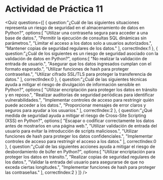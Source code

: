 
# Actividad de Práctica 11

<Quiz questions={[
  {
    question:"¿Cuál de las siguientes situaciones representa un riesgo de seguridad en el almacenamiento de datos en Python?",
    options:[
      "Utilizar una contraseña segura para acceder a una base de datos.",
      "Permitir la ejecución de consultas SQL dinámicas sin parámetros.",
      "Limitar el acceso a los datos solo a usuarios autorizados.",
      "Mantener copias de seguridad regulares de los datos."
    ],
    correctIndex:1
  },
  {
    question:"¿Cuál de los siguientes es un riesgo de seguridad asociado con la validación de datos en Python?",
    options:[
      "No realizar la validación de entrada de usuario.",
      "Asegurar que los datos ingresados cumplan con el formato esperado.",
      "Utilizar funciones de hash para proteger contraseñas.",
      "Utilizar cifrado SSL/TLS para proteger la transferencia de datos."
    ],
    correctIndex:0
  },
  {
    question:"¿Cuál de las siguientes técnicas ayuda a mitigar el riesgo de divulgación de información sensible en Python?",
    options:[
      "Utilizar encriptación para proteger los datos en tránsito y en reposo.",
      "Realizar auditorías de seguridad periódicas para identificar vulnerabilidades.",
      "Implementar controles de acceso para restringir quién puede acceder a los datos.",
      "Proporcionar mensajes de error claros y seguros para ayudar a los usuarios."
    ],
    correctIndex:2
  },
  {
    question:"¿Qué medida de seguridad ayuda a mitigar el riesgo de Cross-Site Scripting (XSS) en Python?",
    options:[
      "Escapar o codificar correctamente los datos antes de mostrarlos en una página web.",
      "Utilizar validación de entrada del usuario para evitar la introducción de scripts maliciosos.",
      "Utilizar funciones de hash para proteger los datos confidenciales.",
      "Implementar controles de acceso para restringir el acceso a los datos."
    ],
    correctIndex:0
  },
  {
    question:"¿Cuál de las siguientes acciones ayuda a mitigar el riesgo de desbordamiento de búfer en Python?",
    options:[
      "Utilizar encriptación para proteger los datos en tránsito.",
      "Realizar copias de seguridad regulares de los datos.",
      "Validar la entrada del usuario para asegurarse de que no exceda ciertas longitudes.",
      "Implementar funciones de hash para proteger las contraseñas."
    ],
    correctIndex:2
  }
]} />